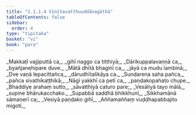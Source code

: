 ```yaml
---
title: "1.1.1.4 Vinītavatthuuddānagāthā"
tableOfContents: false
sidebar:
  order: 4
type: "tipitaka"
basket: "vi"
book: "para"
---
```



<DynamicBreadcrumb />

<Paragraph number="140" type="verses" book="para">
_Makkaṭī vajjiputtā ca,_  
_gihī naggo ca titthiyā;_  
_Dārikuppalavaṇṇā ca,_  
_byañjanehipare duve._  

</Paragraph>

<Paragraph number="141" type="verses" book="para">
_Mātā dhītā bhaginī ca,_  
_jāyā ca mudu lambinā;_  
_Dve vaṇā lepacittañca,_  
_dārudhītalikāya ca._  

</Paragraph>

<Paragraph number="142" type="verses" book="para">
_Sundarena saha pañca,_  
_pañca sivathikaṭṭhikā;_  
_Nāgī yakkhī ca petī ca,_  
_paṇḍakopahato chupe._  

</Paragraph>

<Paragraph number="143" type="verses" book="para">
_Bhaddiye arahaṃ sutto,_  
_sāvatthiyā caturo pare;_  
_Vesāliyā tayo mālā,_  
_supine bhārukacchako._  

</Paragraph>

<Paragraph number="144" type="verses" book="para">
_Supabbā saddhā bhikkhunī,_  
_Sikkhamānā sāmaṇerī ca;_  
_Vesiyā paṇḍako gihī,_  
_Aññamaññaṃ vuḍḍhapabbajito migoti._
</Paragraph>
